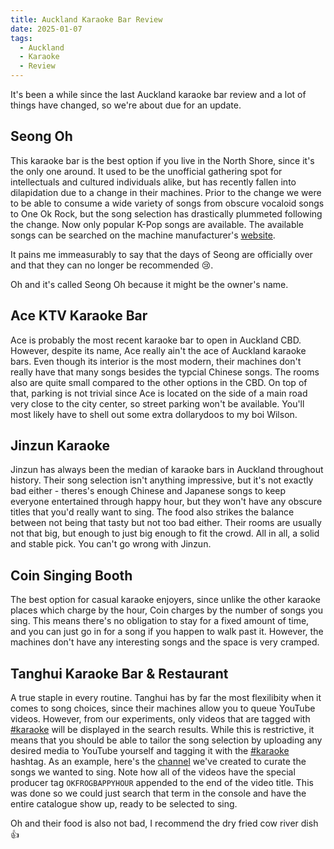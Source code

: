 ```yaml
---
title: Auckland Karaoke Bar Review
date: 2025-01-07
tags:
  - Auckland
  - Karaoke
  - Review
---
```


It's been a while since the last Auckland karaoke bar review and a lot of things have changed, so we're about due for an update.

## Seong Oh

This karaoke bar is the best option if you live in the North Shore, since it's the only one around. It used to be the unofficial gathering spot for intellectuals and cultured individuals alike, but has recently fallen into dilapidation due to a change in their machines. Prior to the change we were to be able to consume a wide variety of songs from obscure vocaloid songs to One Ok Rock, but the song selection has drastically plummeted following the change. Now only popular K-Pop songs are available. The available songs can be searched on the machine manufacturer's [website](https://www.tjmedia.com/tjsong/song_search.asp).

It pains me immeasurably to say that the days of Seong are officially over and that they can no longer be recommended 😢.

Oh and it's called Seong Oh because it might be the owner's name.

## Ace KTV Karaoke Bar

Ace is probably the most recent karaoke bar to open in Auckland CBD. However, despite its name, Ace really ain't the ace of Auckland karaoke bars. Even though its interior is the most modern, their machines don't really have that many songs besides the typcial Chinese songs. The rooms also are quite small compared to the other options in the CBD. On top of that, parking is not trivial since Ace is located on the side of a main road very close to the city center, so street parking won't be available. You'll most likely have to shell out some extra dollarydoos to my boi Wilson.

## Jinzun Karaoke

Jinzun has always been the median of karaoke bars in Auckland throughout history. Their song selection isn't anything impressive, but it's not exactly bad either - theres's enough Chinese and Japanese songs to keep everyone entertained through happy hour, but they won't have any obscure titles that you'd really want to sing. The food also strikes the balance between not being that tasty but not too bad either. Their rooms are usually not that big, but enough to just big enough to fit the crowd. All in all, a solid and stable pick. You can't go wrong with Jinzun.

## Coin Singing Booth

The best option for casual karaoke enjoyers, since unlike the other karaoke places which charge by the hour, Coin charges by the number of songs you sing. This means there's no obligation to stay for a fixed amount of time, and you can just go in for a song if you happen to walk past it. However, the machines don't have any interesting songs and the space is very cramped.

## Tanghui Karaoke Bar & Restaurant

A true staple in every routine. Tanghui has by far the most flexilibity when it comes to song choices, since their machines allow you to queue YouTube videos. However, from our experiments, only videos that are tagged with [#karaoke](https://www.youtube.com/hashtag/karaoke) will be displayed in the search results. While this is restrictive, it means that you should be able to tailor the song selection by uploading any desired media to YouTube yourself and tagging it with the [#karaoke](https://www.youtube.com/hashtag/karaoke) hashtag. As an example, here's the [channel](https://www.youtube.com/@bappyhour) we've created to curate the songs we wanted to sing. Note how all of the videos have the special producer tag `OKFROGBAPPYHOUR` appended to the end of the video title. This was done so we could just search that term in the console and have the entire catalogue show up, ready to be selected to sing.

Oh and their food is also not bad, I recommend the dry fried cow river dish 👍